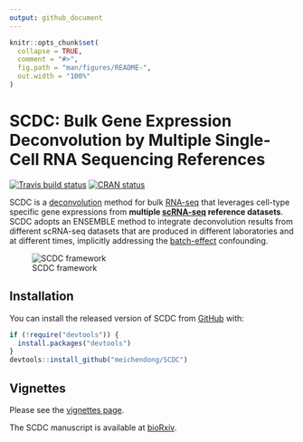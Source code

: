 ```yaml
---
output: github_document
---
```


<!-- README.md is generated from README.Rmd. Please edit that file -->

```r
knitr::opts_chunk$set(
  collapse = TRUE,
  comment = "#>",
  fig.path = "man/figures/README-",
  out.width = "100%"
)
```
# SCDC: Bulk Gene Expression Deconvolution by Multiple Single-Cell RNA Sequencing References

<!-- badges: start -->
[![Travis build status](https://travis-ci.org/meichendong/SCDC.svg?branch=master)](https://travis-ci.org/meichendong/SCDC)
[![CRAN status](https://www.r-pkg.org/badges/version/SCDC)](https://CRAN.R-project.org/package=SCDC)
<!-- badges: end -->

SCDC is a [deconvolution](https://en.wikipedia.org/wiki/Deconvolution) method for bulk [RNA-seq](https://en.wikipedia.org/wiki/RNA-Seq) that leverages cell-type specific gene expressions from **multiple [scRNA-seq](https://en.wikipedia.org/wiki/Single_cell_sequencing) reference datasets**.
SCDC adopts an ENSEMBLE method to integrate deconvolution results from different scRNA-seq datasets that are produced in different laboratories and at different times, implicitly addressing the [batch-effect](http://www.molmine.com/magma/global_analysis/batch_effect.html) confounding.

![SCDC framework](framework.PNG)

## Installation

You can install the released version of SCDC from [GitHub](https://github.com/) with:

``` r
if (!require("devtools")) {
  install.packages("devtools")
}
devtools::install_github("meichendong/SCDC")
```
## Vignettes

Please see the [vignettes page](https://meichendong.github.io/SCDC/articles/SCDC.html).

The SCDC manuscript is available at [bioRxiv](https://www.biorxiv.org/content/10.1101/743591v1?rss=1).


